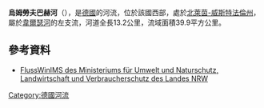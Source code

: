 {{Onesource|time=2020-08-14T04:27:57+00:00}}
{{Coord|51.815913|N|7.725467|E|display=title}}

'''烏姆勞夫巴赫河'''（{{lang-de|Umlaufbach}}），是[[德國|德國]]的河流，位於該國西部，處於[[北萊茵-威斯特法倫州|北萊茵-威斯特法倫州]]，屬於[[韋爾瑟河|韋爾瑟河]]的左支流，河道全長13.2公里，流域面積39.9平方公里。

==參考資料==
* [http://www.elwasims.nrw.de/ims/FlussWinIMS/start.htm FlussWinIMS des Ministeriums für Umwelt und Naturschutz, Landwirtschaft und Verbraucherschutz des Landes NRW] {{Wayback|url=http://www.elwasims.nrw.de/ims/FlussWinIMS/start.htm |date=20091004144649 }}

{{Germany-geo-stub}}
[[Category:德國河流|Category:德國河流]]